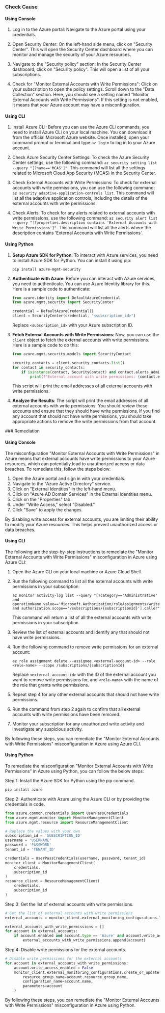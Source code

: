 

<Tabs><Tab title='Cause'>
### Check Cause

#### Using Console

1. Log in to the Azure portal: Navigate to the Azure portal using your credentials. 

2. Open Security Center: On the left-hand side menu, click on "Security Center". This will open the Security Center dashboard where you can monitor and manage the security of your Azure resources.

3. Navigate to the "Security policy" section: In the Security Center dashboard, click on "Security policy". This will open a list of all your subscriptions. 

4. Check for "Monitor External Accounts with Write Permissions": Click on your subscription to open the policy settings. Scroll down to the "Data Collection" section. Here, you should see a setting named "Monitor External Accounts with Write Permissions". If this setting is not enabled, it means that your Azure account may have a misconfiguration.

#### Using CLI

1. Install Azure CLI: Before you can use the Azure CLI commands, you need to install Azure CLI on your local machine. You can download it from the official Microsoft Azure website. Once installed, open your command prompt or terminal and type `az login` to log in to your Azure account.

2. Check Azure Security Center Settings: To check the Azure Security Center settings, use the following command: `az security setting list --query "[?name=='MCAS']"`. This command will list all the settings related to Microsoft Cloud App Security (MCAS) in the Security Center.

3. Check External Accounts with Write Permissions: To check for external accounts with write permissions, you can use the following command: `az security adaptive-application-controls list`. This command will list all the adaptive application controls, including the details of the external accounts with write permissions.

4. Check Alerts: To check for any alerts related to external accounts with write permissions, use the following command: `az security alert list --query "[?properties.description contains 'External Accounts with Write Permissions']"`. This command will list all the alerts where the description contains 'External Accounts with Write Permissions'.

#### Using Python

1. **Setup Azure SDK for Python**: To interact with Azure services, you need to install Azure SDK for Python. You can install it using pip:
   ```
   pip install azure-mgmt-security
   ```
2. **Authenticate with Azure**: Before you can interact with Azure services, you need to authenticate. You can use Azure Identity library for this. Here is a sample code to authenticate:
   ```python
   from azure.identity import DefaultAzureCredential
   from azure.mgmt.security import SecurityCenter

   credential = DefaultAzureCredential()
   client = SecurityCenter(credential, "<subscription_id>")
   ```
   Replace `<subscription_id>` with your Azure subscription ID.

3. **Fetch External Accounts with Write Permissions**: Now, you can use the `client` object to fetch the external accounts with write permissions. Here is a sample code to do this:
   ```python
   from azure.mgmt.security.models import SecurityContact

   security_contacts = client.security_contacts.list()
   for contact in security_contacts:
       if isinstance(contact, SecurityContact) and contact.alerts_admins == 'On':
           print(f"External account with write permissions: {contact.email}")
   ```
   This script will print the email addresses of all external accounts with write permissions.

4. **Analyze the Results**: The script will print the email addresses of all external accounts with write permissions. You should review these accounts and ensure that they should have write permissions. If you find any account that should not have write permissions, you should take appropriate actions to remove the write permissions from that account.

</Tab>

<Tab title='Remediation'>
### Remediation

#### Using Console

The misconfiguration "Monitor External Accounts with Write Permissions" in Azure means that external accounts have write permissions to your Azure resources, which can potentially lead to unauthorized access or data breaches. To remediate this, follow the steps below:

1. Open the Azure portal and sign in with your credentials.
2. Navigate to the "Azure Active Directory" service.
3. Click on "External Identities" in the left-hand menu.
4. Click on "Azure AD Domain Services" in the External Identities menu.
5. Click on the "Properties" tab.
6. Under "Write Access," select "Disabled."
7. Click "Save" to apply the changes.

By disabling write access for external accounts, you are limiting their ability to modify your Azure resources. This helps prevent unauthorized access or data breaches.

#### Using CLI

The following are the step-by-step instructions to remediate the "Monitor External Accounts with Write Permissions" misconfiguration in Azure using Azure CLI:

1. Open the Azure CLI on your local machine or Azure Cloud Shell.

2. Run the following command to list all the external accounts with write permissions in your subscription:

   ```
   az monitor activity-log list --query "[?category=='Administrative' and operationName.value=='Microsoft.Authorization/roleAssignments/write' and authorization.scope=='/subscriptions/{subscriptionId}'].caller"
   ```

   This command will return a list of all the external accounts with write permissions in your subscription.

3. Review the list of external accounts and identify any that should not have write permissions.

4. Run the following command to remove write permissions for an external account:

   ```
   az role assignment delete --assignee <external-account-id> --role <role-name> --scope /subscriptions/{subscriptionId}
   ```

   Replace `<external-account-id>` with the ID of the external account you want to remove write permissions for, and `<role-name>` with the name of the role that grants write permissions.

5. Repeat step 4 for any other external accounts that should not have write permissions.

6. Run the command from step 2 again to confirm that all external accounts with write permissions have been removed.

7. Monitor your subscription for any unauthorized write activity and investigate any suspicious activity.

By following these steps, you can remediate the "Monitor External Accounts with Write Permissions" misconfiguration in Azure using Azure CLI.

#### Using Python

To remediate the misconfiguration "Monitor External Accounts with Write Permissions" in Azure using Python, you can follow the below steps:

Step 1: Install the Azure SDK for Python using the pip command.

```python
pip install azure
```

Step 2: Authenticate with Azure using the Azure CLI or by providing the credentials in code.

```python
from azure.common.credentials import UserPassCredentials
from azure.mgmt.monitor import MonitorManagementClient
from azure.mgmt.resource import ResourceManagementClient

# Replace the values with your own
subscription_id = 'SUBSCRIPTION_ID'
username = 'USERNAME'
password = 'PASSWORD'
tenant_id = 'TENANT_ID'

credentials = UserPassCredentials(username, password, tenant_id)
monitor_client = MonitorManagementClient(
    credentials,
    subscription_id
)
resource_client = ResourceManagementClient(
    credentials,
    subscription_id
)
```

Step 3: Get the list of external accounts with write permissions.

```python
# Get the list of external accounts with write permissions
external_accounts = monitor_client.external_monitoring_configurations.list_by_subscription()

external_accounts_with_write_permissions = []
for account in external_accounts:
    if account.enabled and account.type == 'Azure' and account.write_access_enabled:
        external_accounts_with_write_permissions.append(account)
```

Step 4: Disable write permissions for the external accounts.

```python
# Disable write permissions for the external accounts
for account in external_accounts_with_write_permissions:
    account.write_access_enabled = False
    monitor_client.external_monitoring_configurations.create_or_update(
        resource_group_name=account.resource_group_name,
        configuration_name=account.name,
        parameters=account
    )
```

By following these steps, you can remediate the "Monitor External Accounts with Write Permissions" misconfiguration in Azure using Python.


</Tab>
</Tabs>